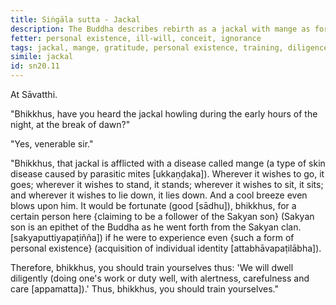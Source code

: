 ```yaml
---
title: Siṅgāla sutta - Jackal
description: The Buddha describes rebirth as a jackal with mange as fortunate for a certain person who claims to be the Buddha's follower. The Buddha then encourages the bhikkhus to train themselves diligently.
fetter: personal existence, ill-will, conceit, ignorance
tags: jackal, mange, gratitude, personal existence, training, diligence, sn, sn12-21, sn20
simile: jackal
id: sn20.11
---
```


At Sāvatthi.

"Bhikkhus, have you heard the jackal howling during the early hours of the night, at the break of dawn?"

"Yes, venerable sir."

"Bhikkhus, that jackal is afflicted with a disease called mange (a type of skin disease caused by parasitic mites [ukkaṇḍaka]). Wherever it wishes to go, it goes; wherever it wishes to stand, it stands; wherever it wishes to sit, it sits; and wherever it wishes to lie down, it lies down. And a cool breeze even blows upon him. It would be fortunate (good [sādhu]), bhikkhus, for a certain person here \{claiming to be a follower of the Sakyan son} (Sakyan son is an epithet of the Buddha as he went forth from the Sakyan clan. [sakyaputtiyapaṭiñña]) if he were to experience even \{such a form of personal existence} (acquisition of individual identity [attabhāvapaṭilābha]).

Therefore, bhikkhus, you should train yourselves thus: 'We will dwell diligently (doing one's work or duty well, with alertness, carefulness and care [appamatta]).' Thus, bhikkhus, you should train yourselves."